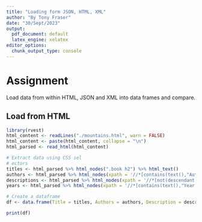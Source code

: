 ```yaml
---
title: "Loading form JSON, HTML, XML"
author: "By Tony Fraser"
date: "30/Sept/2023"
output:
  pdf_document: default
  latex_engine: xelatex
editor_options: 
  chunk_output_type: console
---
```


# Assignment
Load data from within HTML, JSON and XML into data frames and compare. 

\newpage
## Load from HTML
```r
library(rvest)
html_content <- readLines("./mountains.html", warn = FALSE)
html_content <- paste(html_content, collapse = "\n")
html_parsed <- read_html(html_content)

# Extract data using CSS sel
# ectors
titles <- html_parsed %>% html_nodes(".book h2") %>% html_text()
authors <- html_parsed %>% html_nodes(xpath = '//*[contains(text(),"Authors:")]') %>% html_text() %>% gsub("Authors: ", "", .)
descriptions <- html_parsed %>% html_nodes(xpath = '//*[not(descendant::*[contains(text(),"Authors:") or contains(text(),"Year Published:")]) and parent::div[@class="book"]]') %>% html_text()
years <- html_parsed %>% html_nodes(xpath = '//*[contains(text(),"Year Published:")]') %>% html_text() %>% gsub("Year Published: ", "", .)

# Create a dataframe
df <- data.frame(Title = titles, Authors = authors, Description = descriptions, Year_Published = years)

print(df)
```

